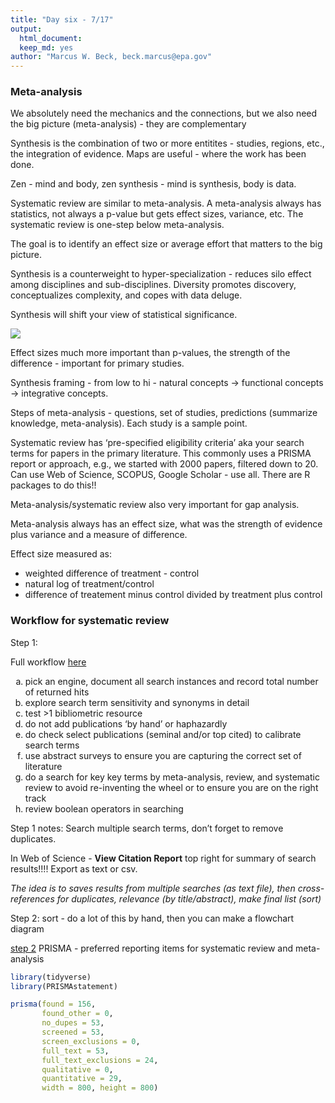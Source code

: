 ```yaml
---
title: "Day six - 7/17"
output: 
  html_document:
  keep_md: yes
author: "Marcus W. Beck, beck.marcus@epa.gov"
---
```


### Meta-analysis

We absolutely need the mechanics and the connections, but we also need the big picture (meta-analysis) - they are complementary

Synthesis is the combination of two or more entitites - studies, regions, etc., the integration of evidence.  Maps are useful - where the work has been done. 

Zen - mind and body, zen synthesis - mind is synthesis, body is data.  

Systematic review are similar to meta-analysis.  A meta-analysis always has statistics, not always a p-value but gets effect sizes, variance, etc.  The systematic review is one-step below meta-analysis.

The goal is to identify an effect size or average effort that matters to the big picture.  

Synthesis is a counterweight to hyper-specialization - reduces silo effect among disciplines and sub-disciplines.  Diversity promotes discovery, conceptualizes complexity, and copes with data deluge.  

Synthesis will shift your view of statistical significance. 

<img src="https://image.slidesharecdn.com/zentheartofscientificsynthesis-140731203700-phpapp01/95/zen-the-art-of-scientific-synthesis-16-638.jpg?cb=1406905894"></img>

Effect sizes much more important than p-values, the strength of the difference - important for primary studies.  

Synthesis framing - from low to hi - natural concepts -> functional concepts -> integrative concepts. 

Steps of meta-analysis - questions, set of studies, predictions (summarize knowledge, meta-analysis).  Each study is a sample point. 

Systematic review has 'pre-specified eligibility criteria' aka your search terms for papers in the primary literature.  This commonly uses a PRISMA report or approach, e.g., we started with 2000 papers, filtered down to 20.  Can use Web of Science, SCOPUS, Google Scholar - use all. There are R packages to do this!!

Meta-analysis/systematic review also very important for gap analysis.

Meta-analysis always has an effect size, what was the strength of evidence plus variance and a measure of difference.  

Effect size measured as:

* weighted difference of treatment - control
* natural log of treatment/control
* difference of treatement minus control divided by treatment plus control

### Workflow for systematic review

Step 1: 

Full workflow [here](https://nceas.github.io/oss-lessons/meta-analysis/step1.html)

a. pick an engine, document all search instances and record total number of returned hits   
b. explore search term sensitivity and synonyms in detail  
c. test >1 bibliometric resource  
d. do not add publications 'by hand' or haphazardly  
e. do check select publications (seminal and/or top cited) to calibrate search terms  
f. use abstract surveys to ensure you are capturing the correct set of literature  
g. do a search for key key terms by meta-analysis, review, and systematic review to avoid re-inventing the wheel or to ensure you are on the right track  
h. review boolean operators in searching

Step 1 notes: Search multiple search terms, don't forget to remove duplicates.  

In Web of Science - **View Citation Report** top right for summary of search results!!!! Export as text or csv.

*The idea is to saves results from multiple searches (as text file), then cross-references for duplicates, relevance (by title/abstract), make final list (sort)*

Step 2: sort - do a lot of this by hand, then you can make a flowchart diagram

[step 2](https://nceas.github.io/oss-lessons/meta-analysis/step2.html)
PRISMA - preferred reporting items for systematic review and meta-analysis

```r
library(tidyverse)
library(PRISMAstatement)

prisma(found = 156,
       found_other = 0,
       no_dupes = 53, 
       screened = 53, 
       screen_exclusions = 0, 
       full_text = 53,
       full_text_exclusions = 24, 
       qualitative = 0, 
       quantitative = 29,
       width = 800, height = 800)
```

